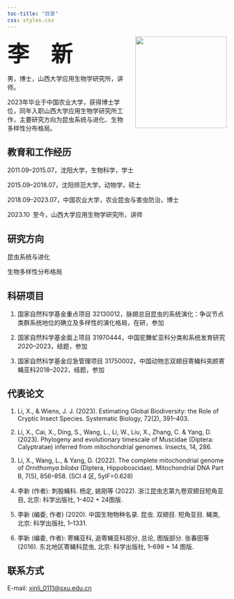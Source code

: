 ```yaml
---
toc-title: "目录"
css: styles.css
---
```


<text style="font-size:50px;font-weight:bold; font-family:'HarmonyOS Sans'">李&emsp;新</text>
![](lx-profile.jpg){style="float: right;margin-left:18px" fig-align="top" height="210"}

男，博士，山西大学应用生物学研究所，讲师。

2023年毕业于中国农业大学，获得博士学位，同年入职山西大学应用生物学研究所工作，主要研究方向为昆虫系统与进化、生物多样性分布格局。



## 教育和工作经历

2011.09--2015.07，沈阳大学，生物科学，学士

2015.09--2018.07，沈阳师范大学，动物学，硕士

2018.09--2023.07，中国农业大学，农业昆虫与害虫防治，博士

2023.10&ensp;至今，山西大学应用生物学研究所，讲师

## 研究方向

昆虫系统与进化

生物多样性分布格局

## 科研项目

1.  国家自然科学基金重点项目 32130012，脉翅总目昆虫的系统演化：争议节点类群系统地位的确立及多样性的演化格局，在研，参加

2.  国家自然科学基金面上项目 31970444，中国驼舞虻亚科分类和系统发育研究2020--2023，结题，参加

3.  国家自然科学基金应急管理项目 31750002，中国动物志双翅目寄蝇科突颜寄蝇亚科2018--2022，结题，参加

## 代表论文

1.  Li, X., & Wiens, J. J. (2023). Estimating Global Biodiversity: the Role of Cryptic Insect Species. Systematic Biology, 72(2), 391--403.

2.  Li, X., Cai, X., Ding, S., Wang, L., Li, W., Liu, X., Zhang, C. & Yang, D. (2023). Phylogeny and evolutionary timescale of Muscidae (Diptera: Calyptratae) inferred from mitochondrial genomes. Insects, 14, 286.

3.  Li, X., Wang, L., & Yang, D. (2022). The complete mitochondrial genome of *Ornithomya biloba* (Diptera, Hippoboscidae). Mitochondrial DNA Part B, 7(5), 856--858. (SCI 4 区, 5yIF=0.628)

4.  李新 (作者): 刺股蝇科. 杨定, 姚刚等 (2022). 浙江昆虫志第九卷双翅目短角亚目, 北京: 科学出版社, 1--402 + 24图版.

5.  李新 (编委, 作者) (2020). 中国生物物种名录. 昆虫. 双翅目. 短角亚目. 蝇类, 北京: 科学出版社, 1--1331.

6.  李新 (编委, 作者): 寄蝇亚科, 追寄蝇亚科部分, 总论, 图版部分. 张春田等 (2016). 东北地区寄蝇科昆虫, 北京: 科学出版社, 1--698 + 14 图版.

## 联系方式

E-mail: [xinli_0111\@sxu.edu.cn](mailto:xinli_0111@sxu.edu.cn)